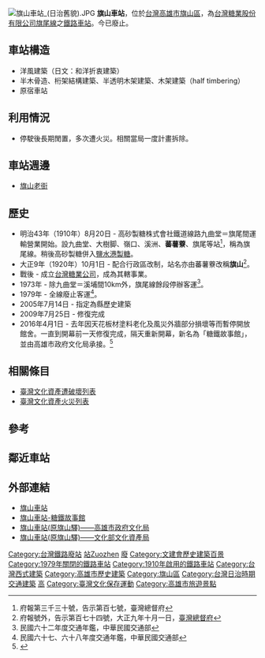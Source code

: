 {{tw monument
|name=旗山車站(原旗山驛)
|image=2019_Qishan_Station_Anterior.jpg
|imagename=
|othername=
|level=歷史建築
|class=車站
|time={{TWN-JPN}} 大正年間（1913~1915年間）
|location={{ROC}}[[高雄市|高雄市]][[旗山區|旗山區]]<br>中山路1號
|open=週一、三至週五：10:00~18:00 （17:30停止售票）<br/>
週六、週日、國定假日及連續假日：10:00~19:00（18:30停止售票）
|cost=新臺幣30元
|website=
|date=2005年7月14日
|coordinates={{Coord|22.8846222|120.4819841
|display=inline,title}}
|pushpin_map=Taiwan Kaohsiung
|reg_url =https://nchdb.boch.gov.tw/assets/overview/historicalBuilding/20050719000001
}}
[[File:旗山車站_(日治舊貌).JPG|thumb]]
'''旗山車站'''，位於[[台灣|台灣]][[高雄市|高雄市]][[旗山區|旗山區]]，為[[台灣糖業股份有限公司|台灣糖業股份有限公司]][[旗尾線|旗尾線]]之[[鐵路車站|鐵路車站]]。今已廢止。

== 車站構造 ==
*洋風建築（日文：和洋折衷建築）
*半木骨造、桁架結構建築、半透明木架建築、木架建築（half timbering）
*原宿車站

== 利用情況 ==
*停駛後長期閒置，多次遭火災。相關當局一度計畫拆除。

== 車站週邊 ==
*[[旗山老街|旗山老街]]

== 歷史 ==
*明治43年（1910年）8月20日 - 高砂製糖株式會社鐵道線路九曲堂＝旗尾間運輸營業開始。設九曲堂、大樹脚、嶺口、溪洲、'''蕃薯藔'''、旗尾等站<ref>府報第三千三十號，告示第百七號，臺灣總督府</ref>，稱為旗尾線。稍後高砂製糖併入[[鹽水港製糖|鹽水港製糖]]。
*大正9年（1920年）10月1日 - 配合行政區改制，站名亦由蕃薯藔改稱'''旗山'''<ref>府報號外，告示第百七十四號，大正九年十月一日，[[臺灣總督府|臺灣總督府]]</ref>。
*戰後 - 成立[[台灣糖業公司|台灣糖業公司]]，成為其轄事業。
*1973年 - 除九曲堂＝溪埔間10km外，旗尾線餘段停辦客運<ref>民國六十二年度交通年鑑，中華民國交通部</ref>。
*1979年 - 全線廢止客運<ref>民國六十七、六十八年度交通年鑑，中華民國交通部</ref>。
*2005年7月14日 - 指定為縣歷史建築
*2009年7月25日 - 修復完成
*2016年4月1日 - 去年因天花板材塗料老化及風災外牆部分損壞等而暫停開放館舍。一直到開幕前一天修復完成，隔天重新開幕，新名為「糖鐵故事館」，並由高雄市政府文化局承接。<ref>{{cite web |url=http://udn.com/news/story/7314/1586593-%E7%B3%96%E9%90%B5%E6%97%97%E5%B1%B1%E8%BB%8A%E7%AB%99%E5%BE%A9%E6%B4%BB-%E3%80%8C%E8%80%81%E5%A4%A5%E4%BC%B4%E3%80%8D%E5%8A%A9%E9%99%A3 |title=糖鐵旗山車站復活 「老夥伴」助陣 |publisher=[[聯合報|聯合報]] |date=2016年3月25日 |accessdate=2016年4月28日 |archive-date=2019年6月14日 |archive-url=https://web.archive.org/web/20190614185412/https://udn.com/news/story/7314/1586593-%E7%B3%96%E9%90%B5%E6%97%97%E5%B1%B1%E8%BB%8A%E7%AB%99%E5%BE%A9%E6%B4%BB-%E3%80%8C%E8%80%81%E5%A4%A5%E4%BC%B4%E3%80%8D%E5%8A%A9%E9%99%A3 |dead-url=no }}</ref>

== 相關條目 ==
*[[臺灣文化資產遭破壞列表|臺灣文化資產遭破壞列表]]
*[[臺灣文化資產火災列表|臺灣文化資產火災列表]]

== 參考 ==
<div class="references-small">
<references/>
</div>

== 鄰近車站 ==
{{start rail box|[[台灣糖業鐵路|台灣糖業鐵路]]}}
{{s-abandoned|[[北勢車站|北勢車站]]|往[[嶺口車站|嶺口]]、[[大樹車站|大樹]]、[[九曲堂車站|九曲堂]]}}
{{s-line|[[旗尾線|旗尾線]]|（廢止）|gray}}
{{s-abandoned|[[旗尾車站|旗尾車站]]|往[[中壇車站|中壇]]、[[美濃車站|美濃]]、[[竹頭角車站|竹頭角]]}}
{{end box}}

== 外部連結 ==
{{Commons cat|Qishan Train Station}}
*[https://web.archive.org/web/20160513122920/http://heritage.khcc.gov.tw/Heritage.aspx?KeyID=85265451-6605-4258-810c-905fe8694d2e 旗山車站]
*[http://cishanstation.khcc.gov.tw/home01.aspx?ID=1 旗山車站-糖鐵故事館] {{Wayback|url=http://cishanstation.khcc.gov.tw/home01.aspx?ID=1 |date=20210115230347 }}
*[https://web.archive.org/web/20160513122920/http://heritage.khcc.gov.tw/Heritage.aspx?KeyID=85265451-6605-4258-810c-905fe8694d2e 旗山車站(原旗山驛)——高雄市政府文化局]
*[https://nchdb.boch.gov.tw/assets/advanceSearch/historicalBuilding/20050719000001 旗山車站(原旗山驛)——文化部文化資產局] {{Wayback|url=https://nchdb.boch.gov.tw/assets/advanceSearch/historicalBuilding/20050719000001 |date=20190604070926 }}
{{臺灣鐵道史}}
{{高雄市文化資產}}
{{臺灣歷史建築百景}}
[[Category:台灣鐵路廢站|Category:台灣鐵路廢站]]
[[Category:台灣糖業鐵路車站|站Zuozhen]]
[[Category:高雄市鐵路車站|廢]]
[[Category:文建會歷史建築百景|Category:文建會歷史建築百景]]
[[Category:1979年關閉的鐵路車站|Category:1979年關閉的鐵路車站]]
[[Category:1910年啟用的鐵路車站|Category:1910年啟用的鐵路車站]]
[[Category:台灣西式建築|Category:台灣西式建築]]
[[Category:高雄市歷史建築|Category:高雄市歷史建築]]
[[Category:旗山區|Category:旗山區]]
[[Category:台灣日治時期交通建築|Category:台灣日治時期交通建築]]
[[Category:臺灣鐵路文化資產|高]]
[[Category:臺灣文化保存運動|Category:臺灣文化保存運動]]
[[Category:高雄市旅遊景點|Category:高雄市旅遊景點]]